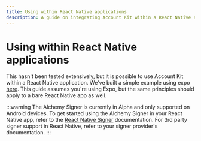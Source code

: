 ```yaml
---
title: Using within React Native applications
description: A guide on integrating Account Kit within a React Native application
---
```


# Using within React Native applications

This hasn't been tested extensively, but it is possible to use Account Kit within a React Native application. We've built a simple example using expo [here](https://github.com/alchemyplatform/aa-sdk-rn-expo/tree/main). This guide assumes you're using Expo, but the same principles should apply to a bare React Native app as well.

:::warning
The Alchemy Signer is currently in Alpha and only supported on Android devices. To get started using the Alchemy Signer in your React Native app, refer to the [React Native Signer](/react-native/signer/overview) documentation. For 3rd party signer support in React Native, refer to your signer provider's documentation.
:::
